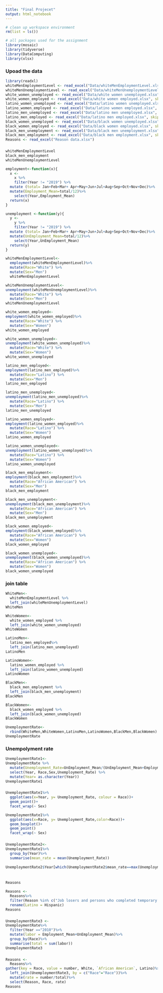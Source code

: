 ```yaml
---
title: "Final Projecet"
output: html_notebook
---
```


```r
# clean up workspace environment
rm(list = ls())

# all packages used for the assignment
library(mosaic)
library(tidyverse)
library(DataComputing)
library(xlsx)
```

### Upoad the data
```r
library(readxl)
whiteMenEmploymentLevel <- read_excel("Data/whiteMenEmploymentLevel.xlsx", skip=12)
whiteMenUnemploymentLevel <- read_excel("Data/whiteMenUnemploymentLevel.xlsx", skip=12)
white_women_unemployed <- read_excel("Data/white women unemployed.xlsx", skip = 12)
white_women_employed <- read_excel("Data/white women employed.xlsx", skip = 12)
latino_women_unemployed <- read_excel("Data/latino women unemployed.xlsx", skip = 12)
latino_women_employed <- read_excel("Data/latino women employed.xlsx", skip = 12)
latino_men_unemployed <- read_excel("Data/latino men unemployed.xlsx", skip = 12)
latino_men_employed <- read_excel("Data/latino men employed.xlsx", skip = 12)
black_women_unemployed <- read_excel("Data/black women unemployed.xlsx", skip = 12)
black_women_employed <- read_excel("Data/black women employed.xlsx", skip = 12)
black_men_unemployment <- read_excel("Data/black men unemployment.xlsx", skip = 12)
black_men_employment <- read_excel("Data/black men employment.xlsx", skip = 12)
Reasons <- read_excel("Reason data.xlsx")

```

### 

```r
whiteMenEmploymentLevel
black_men_employment
whiteMenUnemploymentLevel

```
```r
employment<-function(x){
  x <- 
    x %>% 
    filter(Year != "2019") %>%
  mutate (total= Jan+Feb+Mar+ Apr+May+Jun+Jul+Aug+Sep+Oct+Nov+Dec)%>%
  mutate(Employment_Mean=total/12)%>%
    select(Year,Employment_Mean)
  return(x)
}

unemployment <-function(y){
  y <- 
    y %>% 
    filter(Year != "2019") %>%
  mutate (total= Jan+Feb+Mar+ Apr+May+Jun+Jul+Aug+Sep+Oct+Nov+Dec)%>%
  mutate(UnEmployment_Mean=total/12)%>%
    select(Year,UnEmployment_Mean)
  return(y)
}


```

```r
whiteMenEmploymentLevel<-
  employment(whiteMenEmploymentLevel)%>%
  mutate(Race="White") %>%
  mutate(Sex="Men")
  whiteMenEmploymentLevel

```

```r
whiteMenUnemploymentLevel<-
unemployment(whiteMenUnemploymentLevel)%>%
  mutate(Race="White") %>%
  mutate(Sex="Men")
whiteMenUnemploymentLevel
```

```r
white_women_employed<-
employment(white_women_employed)%>%
  mutate(Race="White") %>%
  mutate(Sex="Women")
white_women_employed


```

```r
white_women_unemployed<-
unemployment(white_women_unemployed)%>%
  mutate(Race="White") %>%
  mutate(Sex="Women")
white_women_unemployed
```

```r
latino_men_employed<-
employment(latino_men_employed)%>%
  mutate(Race="Latino") %>%
  mutate(Sex="Men")
latino_men_employed
```

```r
latino_men_unemployed<-
unemployment(latino_men_unemployed)%>%
  mutate(Race="Latino") %>%
  mutate(Sex="Men")
latino_men_unemployed
```


```r
latino_women_employed<-
employment(latino_women_employed)%>%
  mutate(Race="Latino") %>%
  mutate(Sex="Women")
latino_women_employed
```

```r
latino_women_unemployed<-
unemployment(latino_women_unemployed)%>%
  mutate(Race="Latino") %>%
  mutate(Sex="Women")
latino_women_unemployed
```

```r
black_men_employment<-
employment(black_men_employment)%>%
  mutate(Race="African American") %>%
  mutate(Sex="Men")
black_men_employment
```


```r
black_men_unemployment<-
unemployment(black_men_unemployment)%>%
  mutate(Race="African American") %>%
  mutate(Sex="Men")
black_men_unemployment
```

```r
black_women_employed<-
employment(black_women_employed)%>%
  mutate(Race="African American") %>%
  mutate(Sex="Women")
black_women_employed
```


```r
black_women_unemployed<-
unemployment(black_women_unemployed)%>%
  mutate(Race="African American") %>%
  mutate(Sex="Women")
black_women_unemployed
```

### join table
```r
WhiteMen<-
  whiteMenEmploymentLevel %>%
  left_join(whiteMenUnemploymentLevel)
WhiteMen
```


```r
WhiteWomen<-
  white_women_employed %>%
  left_join(white_women_unemployed)
WhiteWomen
```

```r
LatinoMen<-
  latino_men_employed%>%
  left_join(latino_men_unemployed)
LatinoMen
```

```r
LatinoWomen<-
  latino_women_employed %>%
  left_join(latino_women_unemployed)
LatinoWomen
```
```r
BlackMen<-
  black_men_employment %>%
  left_join(black_men_unemployment)
BlackMen
```
```r
BlackWomen<-
  black_women_employed %>%
  left_join(black_women_unemployed)
BlackWomen
```

```r
UnemploymentRate<-
  rbind(WhiteMen,WhiteWomen,LatinoMen,LatinoWomen,BlackMen,BlackWomen)
UnemploymentRate
```

### Unempolyment rate
```r
UnemploymentRate1<-
UnemploymentRate %>%
  mutate(Unemployment_Rate=UnEmployment_Mean/(UnEmployment_Mean+Employment_Mean))%>%
  select(Year, Race,Sex,Unemployment_Rate) %>%
  mutate(Year= as.character(Year))
UnemploymentRate1


```

###
```r
UnemploymentRate1%>%
  ggplot(aes(x=Year, y= Unemployment_Rate, colour = Race))+
  geom_point()+
  facet_wrap(~ Sex)

```

```r
UnemploymentRate1%>%
  ggplot(aes(x=Race, y= Unemployment_Rate,color=Race))+
  geom_boxplot()+
  geom_point()
  facet_wrap(~ Sex)

```


###
```r
UnemploymentRate2<-
UnemploymentRate1%>%
  group_by(Year)%>%
  summarise(mean_rate = mean(Unemployment_Rate))
 
UnemploymentRate2$Year[which(UnemploymentRate2$mean_rate==max(UnemploymentRate2$mean_rate))]



```

###
```r
Reasons

Reasons <-
  Reasons%>%
  filter(Reason %in% c("Job losers and persons who completed temporary jobs","Job leavers","Reentrants","New entrants"))%>%
  rename(Latino = Hispanic)
Reasons
```

###
```r
UnemploymentRate3 <-
UnemploymentRate%>%
  filter(Year =="2010")%>%
  mutate(labor = Employment_Mean+UnEmployment_Mean)%>%
  group_by(Race)%>%
  summarise(total = sum(labor))
UnemploymentRate3
```
###
```r
Reasons <-
  Reasons%>%
gather(key = Race, value = number, White, `African American`, Latino)%>%
  left_join(UnemploymentRate3, by = c("Race"="Race"))%>%
  mutate(rate = number/total)%>%
  select(Reason, Race, rate)
Reasons
```



